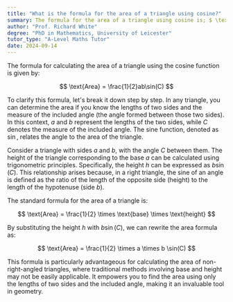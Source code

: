 ```yaml
---
title: "What is the formula for the area of a triangle using cosine?"
summary: The formula for the area of a triangle using cosine is; $ \text{Area} = \frac{1}{2}ab\sin(C) $.
author: "Prof. Richard White"
degree: "PhD in Mathematics, University of Leicester"
tutor_type: "A-Level Maths Tutor"
date: 2024-09-14
---
```


The formula for calculating the area of a triangle using the cosine function is given by:

$$
\text{Area} = \frac{1}{2}ab\sin(C)
$$

To clarify this formula, let's break it down step by step. In any triangle, you can determine the area if you know the lengths of two sides and the measure of the included angle (the angle formed between those two sides). In this context, $a$ and $b$ represent the lengths of the two sides, while $C$ denotes the measure of the included angle. The sine function, denoted as $\sin$, relates the angle to the area of the triangle.

Consider a triangle with sides $a$ and $b$, with the angle $C$ between them. The height of the triangle corresponding to the base $a$ can be calculated using trigonometric principles. Specifically, the height $h$ can be expressed as $b \sin(C)$. This relationship arises because, in a right triangle, the sine of an angle is defined as the ratio of the length of the opposite side (height) to the length of the hypotenuse (side $b$).

The standard formula for the area of a triangle is:

$$
\text{Area} = \frac{1}{2} \times \text{base} \times \text{height}
$$

By substituting the height $h$ with $b \sin(C)$, we can rewrite the area formula as:

$$
\text{Area} = \frac{1}{2} \times a \times b \sin(C)
$$

This formula is particularly advantageous for calculating the area of non-right-angled triangles, where traditional methods involving base and height may not be easily applicable. It empowers you to find the area using only the lengths of two sides and the included angle, making it an invaluable tool in geometry.
    